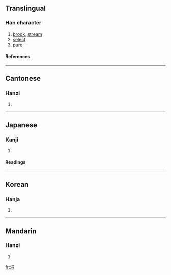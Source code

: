 ==Translingual==
===Han character===
{{Han char|rn=85|rad=水|as=07|sn=10|four=3612<sub>7</sub>|canj=水口月 (ERB)}}
# [[brook]], [[stream]]
# [[select]]
# [[pure]]
====References====
{{Han ref|kx=0627.020|dkj=17541|dj=1029.060|hdz=31624.060|uh=6D93|ud=28051|bh=AEFE|bd=44798}}

----
==Cantonese==
===Hanzi===
{{yue-hanzi|jyut=|y=gyun1}}
# {{defn|Cantonese}}

----
==Japanese==
===Kanji===
{{ja-kanji|grade=|rs=水07}}
# {{defn|Japanese}} 
====Readings====
{{ja-readings|on=[[けん]] (ken), [[えん]] (en), [[げん]] (gen)|kun=[[しずく]] (shizuku), [[わずか]] (wazuka), [[あな]] (ana)}}

----
==Korean==
===Hanja===
{{ko-hanja|hangeul=연|eumhun=|rv=yeon|mr=yŏn|y=yen}}
# {{defn|Korean}}

----
==Mandarin==
===Hanzi===
{{cmn-hanzi|pin=[[juān]] ([[juan1]])|wg=chüan<sup>1</sup>}}
# {{defn|Mandarin}}

[[fr:涓]]